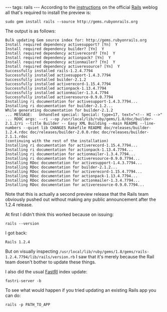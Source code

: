 ---
tags: rails
---
According to the [http://weblog.rubyonrails.org/2007/9/30/rails-2-0-0-preview-release instructions] on the official [[Rails]] weblog all that's required to install the preview is:

<pre>sudo gem install rails --source http://gems.rubyonrails.org</pre>

The output is as follows:

<pre>Bulk updating Gem source index for: http://gems.rubyonrails.org
Install required dependency activesupport? [Yn]  Y
Install required dependency builder? [Yn]  Y
Install required dependency activerecord? [Yn]  Y
Install required dependency actionpack? [Yn]  Y
Install required dependency actionmailer? [Yn]  Y
Install required dependency activeresource? [Yn]  Y
Successfully installed rails-1.2.4.7794
Successfully installed activesupport-1.4.3.7794
Successfully installed builder-2.1.2
Successfully installed activerecord-1.15.4.7794
Successfully installed actionpack-1.13.4.7794
Successfully installed actionmailer-1.3.4.7794
Successfully installed activeresource-0.9.0.7794
Installing ri documentation for activesupport-1.4.3.7794...
Installing ri documentation for builder-2.1.2...
While generating documentation for builder-2.1.2
... MESSAGE:   Unhandled special: Special: type=17, text="<!-- HI -->"
... RDOC args: --ri --op /usr/local/lib/ruby/gems/1.8/doc/builder-2.1.2/ri --title Builder -- Easy XML Building --main README --line-numbers --quiet lib CHANGES Rakefile README doc/releases/builder-1.2.4.rdoc doc/releases/builder-2.0.0.rdoc doc/releases/builder-2.1.1.rdoc
(continuing with the rest of the installation)
Installing ri documentation for activerecord-1.15.4.7794...
Installing ri documentation for actionpack-1.13.4.7794...
Installing ri documentation for actionmailer-1.3.4.7794...
Installing ri documentation for activeresource-0.9.0.7794...
Installing RDoc documentation for activesupport-1.4.3.7794...
Installing RDoc documentation for builder-2.1.2...
Installing RDoc documentation for activerecord-1.15.4.7794...
Installing RDoc documentation for actionpack-1.13.4.7794...
Installing RDoc documentation for actionmailer-1.3.4.7794...
Installing RDoc documentation for activeresource-0.9.0.7794...</pre>

Note that this is actually a second preview release that the Rails team obviously pushed out without making any public announcement after the 1.2.4 release.

At first I didn't think this worked because on issuing:

<pre>rails --version</pre>

I got back:

<pre>Rails 1.2.4</pre>

But on visually inspecting <tt>/usr/local/lib/ruby/gems/1.8/gems/rails-1.2.4.7794/lib/rails/version.rb</tt> I saw that it's merely because the Rail team doesn't bother to update these things.

I also did the usual [[FastRI]] index update:

<pre>fastri-server -b</pre>

To see what would happen if you tried updating an existing Rails app you can do:

<pre>rails -p PATH_TO_APP</pre>

